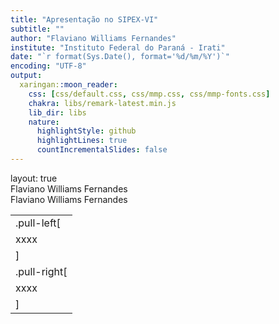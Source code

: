 ```yaml
---
title: "Apresentação no SIPEX-VI"
subtitle: ""
author: "Flaviano Williams Fernandes"
institute: "Instituto Federal do Paraná - Irati"
date: "`r format(Sys.Date(), format='%d/%m/%Y')`"
encoding: "UTF-8"
output:
  xaringan::moon_reader:
    css: [css/default.css, css/mmp.css, css/mmp-fonts.css]
    chakra: libs/remark-latest.min.js
    lib_dir: libs
    nature:
      highlightStyle: github
      highlightLines: true
      countIncrementalSlides: false
---
```

layout: true
<div class="my-footer"><span>
Flaviano Williams Fernandes
</span></div>
<div class="my-header"><span>
Flaviano Williams Fernandes
</span></div>
---
.pull-left[
xxxx
]
.pull-right[
xxxx
]
---